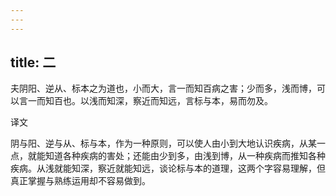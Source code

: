 ```yaml
---
---
---
```

title: 二
---




夫阴阳、逆从、标本之为道也，小而大，言一而知百病之害；少而多，浅而博，可以言一而知百也。以浅而知深，察近而知远，言标与本，易而勿及。

译文

阴与阳、逆与从、标与本，作为一种原则，可以使人由小到大地认识疾病，从某一点，就能知道各种疾病的害处；还能由少到多，由浅到博，从一种疾病而推知各种疾病。从浅就能知深，察近就能知远，谈论标与本的道理，这两个字容易理解，但真正掌握与熟练运用却不容易做到。